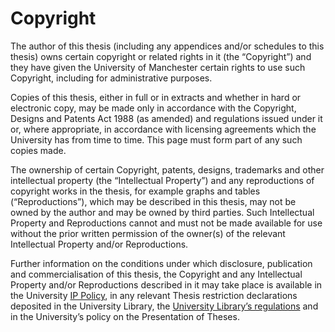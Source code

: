 # Copyright {.unnumbered}

The author of this thesis (including any appendices and/or schedules to this thesis) owns certain copyright or related rights in it (the "Copyright") and they have given the University of Manchester certain rights to use such Copyright, including for administrative purposes.

Copies of this thesis, either in full or in extracts and whether in hard or electronic copy, may be made only in accordance with the Copyright, Designs and Patents Act 1988 (as amended) and regulations issued under it or, where appropriate, in accordance with licensing agreements which the University has from time to time. This page must form part of any such copies made.

The ownership of certain Copyright, patents, designs, trademarks and other intellectual property (the "Intellectual Property") and any reproductions of copyright works in the thesis, for example graphs and tables ("Reproductions"), which may be described in this thesis, may not be owned by the author and may be owned by third parties. Such Intellectual Property and Reproductions cannot and must not be made available for use without the prior written permission of the owner(s) of the relevant Intellectual Property and/or Reproductions.

Further information on the conditions under which disclosure, publication and commercialisation of this thesis, the Copyright and any Intellectual Property and/or Reproductions described in it may take place is available in the University [IP Policy](https://documents.manchester.ac.uk/DocuInfo.aspx?DocID=24420), in any relevant Thesis restriction declarations deposited in the University Library, the [University Library's regulations](https://www.library.manchester.ac.uk/about/regulations/) and in the University's policy on the Presentation of Theses.
